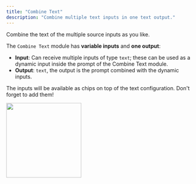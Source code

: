 ```yaml
---
title: "Combine Text"
description: "Combine multiple text inputs in one text output."
---
```


Combine the text of the multiple source inputs as you like.

The `Combine Text` module has **variable inputs** and **one output**:

- **Input**: Can receive multiple inputs of type `text`; these can be used as a dynamic input inside the prompt of the Combine Text module.
- **Output**: `text`, the output is the prompt combined with the dynamic inputs.

The inputs will be available as chips on top of the text configuration. Don't forget to add them!

<img height="200" src="/images/CombineText.png" />


